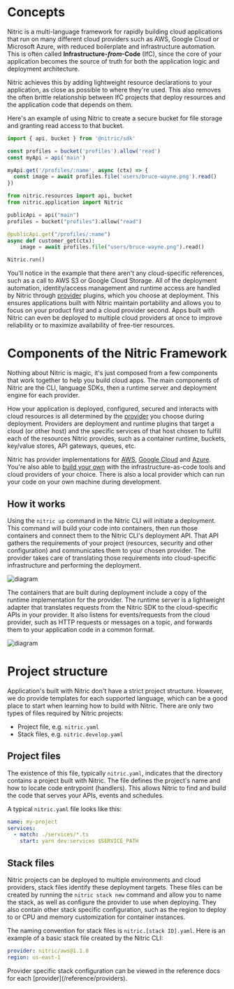 
# Concepts

Nitric is a multi-language framework for rapidly building cloud applications that run on many different cloud providers such as AWS, Google Cloud or Microsoft Azure, with reduced boilerplate and infrastructure automation. This is often called **Infrastructure-_from_-Code** (IfC), since the core of your application becomes the source of truth for both the application logic and deployment architecture.

Nitric achieves this by adding lightweight resource declarations to your application, as close as possible to where they're used. This also removes the often brittle relationship between IfC projects that deploy resources and the application code that depends on them.

Here's an example of using Nitric to create a secure bucket for file storage and granting read access to that bucket.

<CodeGroup>

```javascript
import { api, bucket } from '@nitric/sdk'

const profiles = bucket('profiles').allow('read')
const myApi = api('main')

myApi.get('/profiles/:name', async (ctx) => {
  const image = await profiles.file('users/bruce-wayne.png').read()
})
```

```python
from nitric.resources import api, bucket
from nitric.application import Nitric

publicApi = api("main")
profiles = bucket("profiles").allow("read")

@publicApi.get("/profiles/:name")
async def customer_get(ctx):
    image = await profiles.file("users/bruce-wayne.png").read()

Nitric.run()
```

</CodeGroup>

You'll notice in the example that there aren't any cloud-specific references, such as a call to AWS S3 or Google Cloud Storage. All of the deployment automation, identity/access management and runtime access are handled by Nitric through [provider](/reference/providers) plugins, which you choose at deployment. This ensures applications built with Nitric maintain portability and allows you to focus on your product first and a cloud provider second. Apps built with Nitric can even be deployed to multiple cloud providers at once to improve reliability or to maximize availability of free-tier resources.

# Components of the Nitric Framework

Nothing about Nitric is magic, it's just composed from a few components that work together to help you build cloud apps. The main components of Nitric are the CLI, language SDKs, then a runtime server and deployment engine for each provider.

How your application is deployed, configured, secured and interacts with cloud resources is all determined by the [provider](/reference/providers) you choose during deployment. Providers are deployment and runtime plugins that target a cloud (or other host) and the specific services of that host chosen to fulfill each of the resources Nitric provides, such as a container runtime, buckets, key/value stores, API gateways, queues, etc.

Nitric has provider implementations for [AWS](/reference/providers/aws), [Google Cloud](/reference/providers/gcp) and [Azure](/reference/providers/azure). You're also able to [build your own](/reference/providers/custom/building-custom-provider) with the infrastructure-as-code tools and cloud providers of your choice. There is also a local provider which can run your code on your own machine during development.

## How it works

Using the `nitric up` command in the Nitric CLI will initiate a deployment. This command will build your code into containers, then run those containers and connect them to the Nitric CLI's deployment API. That API gathers the requirements of your project (resources, security and other configuration) and communicates them to your chosen provider. The provider takes care of translating those requirements into cloud-specific infrastructure and performing the deployment.

![diagram](/docs/images/concepts/how-it-works-build.svg)

The containers that are built during deployment include a copy of the runtime implementation for the provider. The runtime server is a lightweight adapter that translates requests from the Nitric SDK to the cloud-specific APIs in your provider. It also listens for events/requests from the cloud provider, such as HTTP requests or messages on a topic, and forwards them to your application code in a common format.

![diagram](/docs/images/concepts/how-it-works-runtime.svg)

# Project structure

Application's built with Nitric don't have a strict project structure. However, we do provide templates for each supported language, which can be a good place to start when learning how to build with Nitric. There are only two types of files required by Nitric projects:

- Project file, e.g. `nitric.yaml`
- Stack files, e.g. `nitric.develop.yaml`

## Project files

The existence of this file, typically `nitric.yaml`, indicates that the directory contains a project built with Nitric. The file defines the project's name and how to locate code entrypoint (handlers). This allows Nitric to find and build the code that serves your APIs, events and schedules.

A typical `nitric.yaml` file looks like this:

```yaml {{ tag: 'nitric.yaml' }}
name: my-project
services:
  - match: ./services/*.ts
    start: yarn dev:services $SERVICE_PATH
```

## Stack files

Nitric projects can be deployed to multiple environments and cloud providers, stack files identify these deployment targets. These files can be created by running the `nitric stack new` command and allow you to name the stack, as well as configure the provider to use when deploying. They also contain other stack specific configuration, such as the region to deploy to or CPU and memory customization for container instances.

The naming convention for stack files is `nitric.[stack ID].yaml`. Here is an example of a basic stack file created by the Nitric CLI:

```yaml {{ tag: 'nitric.aws.yaml' }}
provider: nitric/aws@1.1.0
region: us-east-1
```

<Note>
  Provider specific stack configuration can be viewed in the reference docs for
  each [provider](/reference/providers).
</Note>
